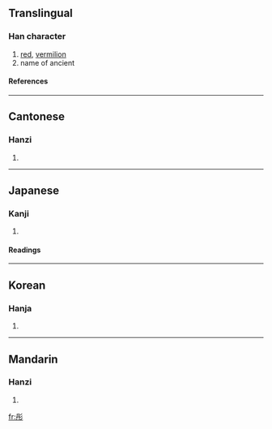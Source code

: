 ==Translingual==
===Han character===
{{Han char|rn=59|rad=彡|as=04|sn=7|four=7242<sub>2</sub>|canj=月卜竹竹竹 (BYHHH)}}
# [[red]], [[vermilion]]
# name of ancient
====References====
{{Han ref|kx=0363.080|dkj=09972|dj=0682.030|hdz=20853.020|uh=5F64|ud=24420|bh=A7CD|bd=42957}}
----
==Cantonese==
===Hanzi===
{{yue-hanzi|jyut=|y=tung4}}
# {{defn|Cantonese}}
----
==Japanese==
===Kanji===
{{ja-kanji|grade=|rs=彡04}}
# {{defn|Japanese}} 
====Readings====
{{ja-readings|on=[[とう]] (tō), [[ず]] (zu)|kun=[[あかい]] (akai)}}
----
==Korean==
===Hanja===
{{ko-hanja|hangeul=[[동]]|eumhun=|rv=dong|mr=tong|y=tong}}
# {{defn|Korean}}
----
==Mandarin==
===Hanzi===
{{cmn-hanzi|pin=[[tóng]] (tong2)|wg=t'ung<sup>2</sup>}}
# {{defn|Mandarin}}

[[fr:彤]]